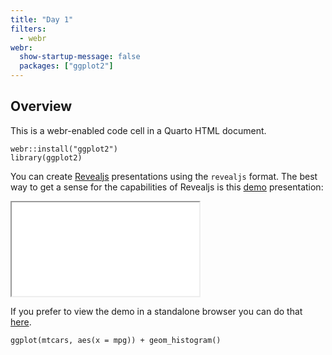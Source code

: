 ```yaml
---
title: "Day 1"
filters:
  - webr
webr:
  show-startup-message: false
  packages: ["ggplot2"]
---
```



## Overview

This is a webr-enabled code cell in a Quarto HTML document.

```webr-r
webr::install("ggplot2")
library(ggplot2)
```

You can create [Revealjs](https://revealjs.com/) presentations using the `revealjs` format. The best way to get a sense for the capabilities of Revealjs is this [demo](slides/){target="_blank"} presentation:

<div>

```{=html}
<iframe class="slide-deck" src="slides/"></iframe>
```

</div>

If you prefer to view the demo in a standalone browser you can do that [here](slides/){target="_blank"}.

```webr-r
ggplot(mtcars, aes(x = mpg)) + geom_histogram()
```